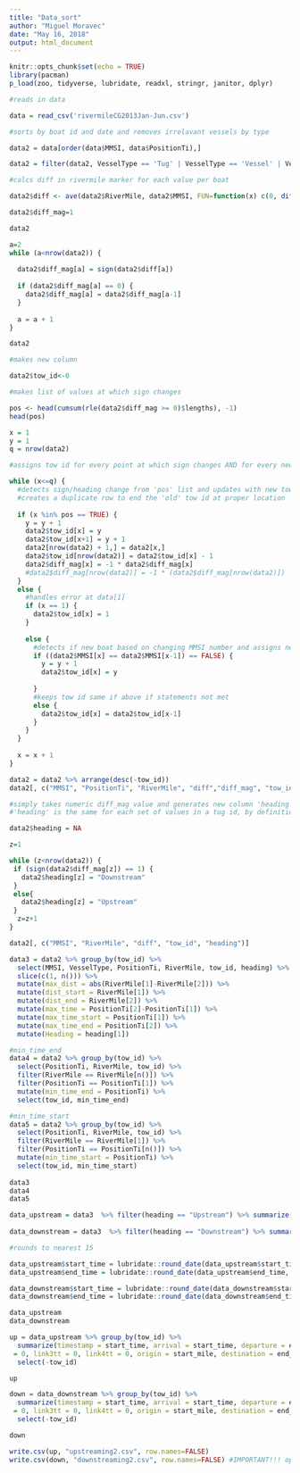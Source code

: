 ```yaml
---
title: "Data_sort"
author: "Miguel Moravec"
date: "May 16, 2018"
output: html_document
---
```


```r
knitr::opts_chunk$set(echo = TRUE)
library(pacman)
p_load(zoo, tidyverse, lubridate, readxl, stringr, janitor, dplyr)

```

```r

#reads in data

data = read_csv('rivermileCG2013Jan-Jun.csv')

#sorts by boat id and date and removes irrelavant vessels by type

data2 = data[order(data$MMSI, data$PositionTi),]

data2 = filter(data2, VesselType == 'Tug' | VesselType == 'Vessel' | VesselType == 'Tanker')

#calcs diff in rivermile marker for each value per boat

data2$diff <- ave(data2$RiverMile, data2$MMSI, FUN=function(x) c(0, diff(x)))

data2$diff_mag=1

data2

a=2
while (a<nrow(data2)) {
  
  data2$diff_mag[a] = sign(data2$diff[a])
  
  if (data2$diff_mag[a] == 0) {
    data2$diff_mag[a] = data2$diff_mag[a-1]
  }
  
  a = a + 1
}

data2

#makes new column

data2$tow_id<-0

#makes list of values at which sign changes

pos <- head(cumsum(rle(data2$diff_mag >= 0)$lengths), -1)
head(pos)

x = 1
y = 1
q = nrow(data2)

#assigns tow id for every point at which sign changes AND for every new boat

while (x<=q) {
  #detects sign/heading change from 'pos' list and updates with new tow id
  #creates a duplicate row to end the 'old' tow id at proper location
  
  if (x %in% pos == TRUE) {
    y = y + 1
    data2$tow_id[x] = y
    data2$tow_id[x+1] = y + 1
    data2[nrow(data2) + 1,] = data2[x,]
    data2$tow_id[nrow(data2)] = data2$tow_id[x] - 1
    data2$diff_mag[x] = -1 * data2$diff_mag[x]
    #data2$diff_mag[nrow(data2)] = -1 * (data2$diff_mag[nrow(data2)])
  }
  else {
    #handles error at data[1]
    if (x == 1) {
      data2$tow_id[x] = 1
    }
    
    else {
      #detects if new boat based on changing MMSI number and assigns new tow id
      if ((data2$MMSI[x] == data2$MMSI[x-1]) == FALSE) {
        y = y + 1
        data2$tow_id[x] = y
  
      }
      #keeps tow id same if above if statements not met
      else {
        data2$tow_id[x] = data2$tow_id[x-1]
      }
    }
  }
    
  x = x + 1
}

data2 = data2 %>% arrange(desc(-tow_id))
data2[, c("MMSI", "PositionTi", "RiverMile", "diff","diff_mag", "tow_id")]

```



``` r

#simply takes numeric diff_mag value and generates new column 'heading' with up/downstream info for each value
#'heading' is the same for each set of values in a tug id, by definition of tug id

data2$heading = NA

z=1

while (z<nrow(data2)) {
 if (sign(data2$diff_mag[z]) == 1) {
   data2$heading[z] = "Downstream"
 }
 else{
   data2$heading[z] = "Upstream"
 }
  z=z+1
}

data2[, c("MMSI", "RiverMile", "diff", "tow_id", "heading")]
```
```r



data3 = data2 %>% group_by(tow_id) %>%
  select(MMSI, VesselType, PositionTi, RiverMile, tow_id, heading) %>%
  slice(c(1, n())) %>%
  mutate(max_dist = abs(RiverMile[1]-RiverMile[2])) %>%
  mutate(dist_start = RiverMile[1]) %>%
  mutate(dist_end = RiverMile[2]) %>%
  mutate(max_time = PositionTi[2]-PositionTi[1]) %>%
  mutate(max_time_start = PositionTi[1]) %>%
  mutate(max_time_end = PositionTi[2]) %>%
  mutate(Heading = heading[1]) 

#min_time_end
data4 = data2 %>% group_by(tow_id) %>%
  select(PositionTi, RiverMile, tow_id) %>%
  filter(RiverMile == RiverMile[n()]) %>%
  filter(PositionTi == PositionTi[1]) %>%
  mutate(min_time_end = PositionTi) %>%
  select(tow_id, min_time_end)

#min_time_start
data5 = data2 %>% group_by(tow_id) %>%
  select(PositionTi, RiverMile, tow_id) %>%
  filter(RiverMile == RiverMile[1]) %>%
  filter(PositionTi == PositionTi[n()]) %>%
  mutate(min_time_start = PositionTi) %>%
  select(tow_id, min_time_start)
  
data3
data4
data5

data_upstream = data3  %>% filter(heading == "Upstream") %>% summarize(MMSI = mean(MMSI), start_mile = dist_start[1], end_mile = dist_end[1], start_time = max_time_start[1], end_time = max_time_end[1], heading = Heading[1], max_dist_trav = max_dist[1])
  
data_downstream = data3  %>% filter(heading == "Downstream") %>% summarize(MMSI = mean(MMSI), start_mile = dist_start[1], end_mile = dist_end[1], start_time = max_time_start[1], end_time = max_time_end[1], heading = Heading[1], max_dist_trav = max_dist[1])

#rounds to nearest 15

data_upstream$start_time = lubridate::round_date(data_upstream$start_time, "15 minutes")
data_upstream$end_time = lubridate::round_date(data_upstream$end_time, "15 minutes")

data_downstream$start_time = lubridate::round_date(data_downstream$start_time, "15 minutes")
data_downstream$end_time = lubridate::round_date(data_downstream$end_time, "15 minutes")

data_upstream
data_downstream
```
```r

up = data_upstream %>% group_by(tow_id) %>%
  summarize(timestamp = start_time, arrival = start_time, departure = end_time, name = tow_id, link1tt = 0, link2tt
 = 0, link3tt = 0, link4tt = 0, origin = start_mile, destination = end_mile, arrival_orig = start_time) %>%
  select(-tow_id)

up

down = data_downstream %>% group_by(tow_id) %>%
  summarize(timestamp = start_time, arrival = start_time, departure = end_time, name = tow_id, link1tt = 0, link2tt
 = 0, link3tt = 0, link4tt = 0, origin = start_mile, destination = end_mile, arrival_orig = start_time) %>%
  select(-tow_id)

down

write.csv(up, "upstreaming2.csv", row.names=FALSE)
write.csv(down, "downstreaming2.csv", row.names=FALSE) #IMPORTANT!!! open the csv files and remove the quotes from the column headers or they will not pull up correctly in NetLogo
```


